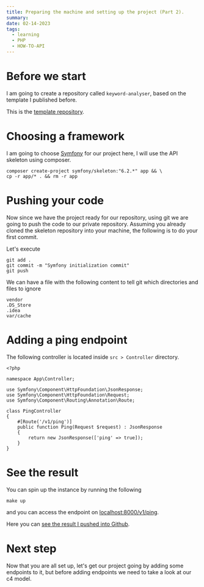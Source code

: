 ```yaml
---
title: Preparing the machine and setting up the project (Part 2).
summary:
date: 02-14-2023
tags:
  - learning
  - PHP
  - HOW-TO-API
---
```


<TOCInline toc={props.toc} />

# Before we start

I am going to create a repository called `keyword-analyser`, based on the template I published before.

This is the [template repository](https://github.com/didslm/nginx-php-skeleton).

# Choosing a framework

I am going to choose [Symfony](https://symfony.com/) for our project here, I will use the API skeleton using composer.
```terminal
composer create-project symfony/skeleton:"6.2.*" app && \
cp -r app/* . && rm -r app
```

# Pushing your code

Now since we have the project ready for our repository, using git we are going to push the code to our private repository.
Assuming you already cloned the skeleton repository into your machine, the following is to do your first commit.

Let's execute
```terminal
git add .
git commit -m "Symfony initialization commit"
git push
```

We can have a file with the following content to tell git which directories and files to ignore
```txt:.gitignore
vendor
.DS_Store
.idea
var/cache
```


# Adding a ping endpoint

The following controller is located inside `src > Controller` directory.
```php:PingController.php
<?php

namespace App\Controller;

use Symfony\Component\HttpFoundation\JsonResponse;
use Symfony\Component\HttpFoundation\Request;
use Symfony\Component\Routing\Annotation\Route;

class PingController
{
    #[Route('/v1/ping')]
    public function Ping(Request $request) : JsonResponse
    {
        return new JsonResponse(['ping' => true]);
    }
}
```

# See the result
You can spin up the instance by running the following
```output
make up
```
and you can access the endpoint on [localhost:8000/v1/ping](http://localhost:8000/v1/ping).

Here you can [see the result I pushed into Github](https://github.com/didslm/keyword-analyser).

# Next step
Now that you are all set up,
let's get our project going by adding some endpoints to it, but before adding endpoints we need to take a look at our c4 model.
